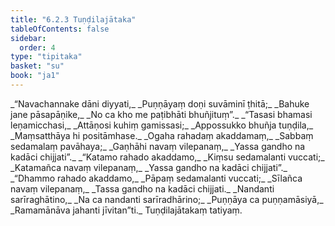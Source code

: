 ```yaml
---
title: "6.2.3 Tuṇḍilajātaka"
tableOfContents: false
sidebar:
  order: 4
type: "tipitaka"
basket: "su"
book: "ja1"
---
```



<DynamicBreadcrumb />

<Division number="89" book="ja1">

<Paragraph number="1420" type="verses" book="ja1">
_“Navachannake dāni diyyati,_  
_Puṇṇāyaṃ doṇi suvāminī ṭhitā;_  
_Bahuke jane pāsapāṇike,_  
_No ca kho me paṭibhāti bhuñjituṃ”._  

</Paragraph>

</Division>
<Division number="90" book="ja1">

<Paragraph number="1421" type="verses" book="ja1">
_“Tasasi bhamasi leṇamicchasi,_  
_Attāṇosi kuhiṃ gamissasi;_  
_Appossukko bhuñja tuṇḍila,_  
_Maṃsatthāya hi positāmhase._  

</Paragraph>

</Division>
<Division number="91" book="ja1">

<Paragraph number="1422" type="verses" book="ja1">
_Ogaha rahadaṃ akaddamaṃ,_  
_Sabbaṃ sedamalaṃ pavāhaya;_  
_Gaṇhāhi navaṃ vilepanaṃ,_  
_Yassa gandho na kadāci chijjati”._  

</Paragraph>

</Division>
<Division number="92" book="ja1">

<Paragraph number="1423" type="verses" book="ja1">
_“Katamo rahado akaddamo,_  
_Kiṃsu sedamalanti vuccati;_  
_Katamañca navaṃ vilepanaṃ,_  
_Yassa gandho na kadāci chijjati”._  

</Paragraph>

</Division>
<Division number="93" book="ja1">

<Paragraph number="1424" type="verses" book="ja1">
_“Dhammo rahado akaddamo,_  
_Pāpaṃ sedamalanti vuccati;_  
_Sīlañca navaṃ vilepanaṃ,_  
_Tassa gandho na kadāci chijjati._  

</Paragraph>

</Division>
<Division number="94" book="ja1">

<Paragraph number="1425" type="verses" book="ja1">
_Nandanti sarīraghātino,_  
_Na ca nandanti sarīradhārino;_  
_Puṇṇāya ca puṇṇamāsiyā,_  
_Ramamānāva jahanti jīvitan”ti._  


</Paragraph>
</Division>

<Paragraph number="1426" type="center" book="ja1">
Tuṇḍilajātakaṃ tatiyaṃ.
</Paragraph>